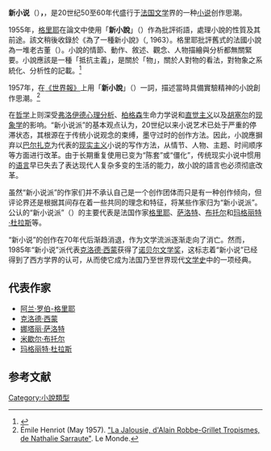 {{主條目消歧義|本條目講述法國小說分析。關於梁啟超創辦的雜誌，见[[新小說_(雜誌)|新小說 (雜誌)]]。}}

'''新小说'''（{{Lang-fr|Nouveau roman}}）'''，'''{{Citation needed|也被称为“反传统小说”|time=2021-09-11}}，是20世纪50至60年代盛行于[[法国|法国]][[文学|文学]]界的一种[[小说|小说]]创作思潮。 

1955年，[[阿兰·罗伯-格里耶|格里耶]]在論文中使用「'''新小說'''」（{{Lang-fr|Nouveau roman}}）作為批評術語，處理小說的性質及其前途。該文稍後收錄於《為了一種新小說》（{{Lang-fr|Pour un nouveau roman}}, 1963）。格里耶批評舊式的法國小說為一堆老古董（{{Lang|fr|vieux jeu}}）。小說的情節、動作、敘述、觀念、人物描繪與分析都無關緊要。小說應該是一種「抵抗主義」，是關於「物」，關於人對物的看法，對物象之系統化、分析性的記載。<ref>{{Cite book|title=西洋文學辭典|publisher=正中書局|year=1991|pages=523|editor-first=元叔|work='''Nouveau roman'''|last=|first=|editor-last=顏}}</ref> 

1957年，{{Tsl|en|Émile Henriot (writer)|4=詩人Émile Henriot}}在[[世界报_(法国)|《世界報》]]上用「'''新小說'''」（{{Lang-fr|Nouveau roman}}）一詞，描述當時具備實驗精神的小說創作思潮。<ref>Émile Henriot (May 1957). [["La_Jalousie,_d'Alain_Robbe-Grillet_Tropismes,_de_Nathalie_Sarraute"|"La Jalousie, d'Alain Robbe-Grillet Tropismes, de Nathalie Sarraute"]]. Le Monde.</ref> 

在[[哲学|哲学]]上则深受[[西格蒙德·弗洛伊德|弗洛伊德]][[心理分析|心理分析]]、[[柏格森|柏格森]]生命力学说和[[直觉主义|直觉主义]]以及[[埃德蒙德·胡塞爾|胡塞尔]]的[[现象学|现象学]]的影响。“新小说派”的基本观点认为，20世纪以来小说艺术已处于严重的停滞状态，其根源在于传统小说观念的束缚，墨守过时的创作方法。因此，小說應摒弃以[[巴尔扎克|巴尔扎克]]为代表的[[现实主义|现实主义]]小说的写作方法，从情节、人物、主题、时间顺序等方面进行改革。由于长期重复使用已变为“陈套”或“僵化”，传统现实小说中惯用的[[语言|语言]]早已失去了表达现代人复杂多变的生活的能力，故小說的語言也必须彻底改革。 

虽然“新小说派”的作家们并不承认自己是一个创作团体而只是有一种创作倾向，但评论界还是根据其间存在着一些共同的理念和特征，将某些作家归为“新小说派”。公认的“新小说派”（{{Lang-fr|Nouveaux Romanciers}}）的主要代表是法国作家[[阿兰·罗伯-格里耶|格里耶]]、[[娜塔莉·萨罗特|萨洛特]]、[[米歇尔·布托尔|布托尔]]和[[玛格丽特·杜拉斯|玛格丽特·杜拉斯]]等。 

“新小说”的创作在70年代后渐趋消退，作为文学流派逐渐走向了消亡。然而，1985年“新小说”派代表[[克洛德·西蒙|克洛德·西蒙]]获得了[[诺贝尔文学奖|诺贝尔文学奖]]，这标志着“新小说”已经得到了西方学界的认可，从而使它成为法国乃至世界现代[[文学史|文学史]]中的一项经典。

{{Citation needed|最新的一代作家里也涌现出很多优秀的作家，其中以图森最为杰出，其代表作是《浴室》、《先生》 和《照相机》。|time=2021-09-12}}

== 代表作家 ==
* [[阿兰·罗伯-格里耶|阿兰·罗伯-格里耶]]
*[[克劳德·西蒙|克洛德·西蒙]]
* [[娜塔莉·萨罗特|娜塔丽·萨洛特]]
* [[米歇尔·布托尔|米歇尔·布托尔]]
* [[玛格丽特·杜拉斯|玛格丽特·杜拉斯]]

== 参考文献 ==
{{reflist}}


{{西方文学}}
{{Authority control}}

[[Category:小說類型|Category:小說類型]]